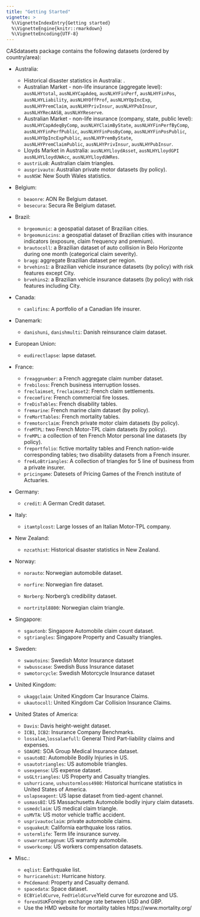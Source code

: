 ```yaml
---
title: "Getting Started"
vignette: >
  %\VignetteIndexEntry{Getting started}
  %\VignetteEngine{knitr::rmarkdown}
  %\VignetteEncoding{UTF-8}
---
```


CASdatasets package contains the following datasets (ordered by country/area):

-   Australia:

    - Historical disaster statistics in Australia: \code{\link{auscathist}}.
    - Australian Market - non-life insurance (aggregate level): `ausNLHYtotal`, `ausNLHYCapAdeq`, `ausNLHYFinPerf`, `ausNLHYFinPos`, `ausNLHYLiability`, `ausNLHYOffProf`, `ausNLHYOpIncExp`, `ausNLHYPremClaim`, `ausNLHYPrivInsur`, `ausNLHYPubInsur`, `ausNLHYRecAASB`, `ausNLHYReserve`.
    - Australian Market - non-life insurance (company, state, public level): `ausNLHYCapAdeqByComp`, `ausNLHYClaimByState`, `ausNLHYFinPerfByComp`, `ausNLHYFinPerfPublic`, `ausNLHYFinPosByComp`, `ausNLHYFinPosPublic`, `ausNLHYOpIncExpPublic`, `ausNLHYPremByState`, `ausNLHYPremClaimPublic`, `ausNLHYPrivInsur`, `ausNLHYPubInsur`.
    - Lloyds Market in Australia: `ausNLHYLloydAsset`, `ausNLHYLloydGPI` `ausNLHYLloydUWAcc`, `ausNLHYLloydUWRes`.
    - `austriLoB`: Australian claim triangles. 
    - `ausprivauto`: Australian private motor datasets (by policy). 
    - `ausNSW`: New South Wales statistics.

-   Belgium:

    - `beaonre`: AON Re Belgium dataset. 
    - `besecura`: Secura Re Belgium dataset.

-   Brazil:

    - `brgeomunic`: a geospatial dataset of Brazilian cities. 
    - `brgeomunicins`: a geospatial dataset of Brazilian cities with insurance indicators (exposure, claim frequency and premium). 
    - `brautocoll`: a Brazilian dataset of auto collision in Belo Horizonte during one month (categorical claim severity). 
    - `bragg`: aggregate Brazilian dataset per region. 
    - `brvehins1`: a Brazilian vehicle insurance datasets (by policy) with risk features except City. 
    - `brvehins2`: a Brazilian vehicle insurance datasets (by policy) with risk features including City.

-   Canada:

    - `canlifins`: A portfolio of a Canadian life insurer.

-   Danemark:

    - `danishuni`, `danishmulti`: Danish reinsurance claim dataset.

-   European Union:

    - `eudirectlapse`: lapse dataset.

-   France:

    - `freaggnumber`: a French aggregate claim number dataset. 
    - `frebiloss`: French business interruption losses. 
    - `freclaimset`, `freclaimset2`: French claim settlements.
    - `frecomfire`: French commercial fire losses. 
    - `freDisTables`: French disability tables.
    - `fremarine`: French marine claim dataset (by policy). 
    - `freMortTables`: French mortality tables. 
    - `fremotorclaim`: French private motor claim datasets (by policy). 
    - `freMTPL`: two French Motor-TPL claim datasets (by policy). 
    - `freMPL`: a collection of ten French Motor personal line datasets (by policy). 
    - `freportfolio`: fictive mortality tables and French nation-wide corresponding tables; two disability datasets from a French insurer. 
    - `fre4LoBtriangles`: A collection of triangles for 5 line of business from a private insurer. 
    - `pricingame`: Datesets of Pricing Games of the French institute of Actuaries.

-   Germany:

    - `credit`: A German Credit dataset.

-   Italy:

    - `itamtplcost`: Large losses of an Italian Motor-TPL company.

-   New Zealand:

    -   `nzcathist`: Historical disaster statistics in New Zealand.

-   Norway:

    - `norauto`: Norwegian automobile dataset. 
    - `norfire`: Norwegian fire dataset.

    - `Norberg`: Norberg's credibility dataset. 
    - `nortritpl8800`: Norwegian claim triangle.

-   Singapore:

    - `sgautonb`: Singapore Automobile claim count dataset. 
    - `sgtriangles`: Singapore Property and Casualty triangles.

-   Sweden:

    - `swautoins`: Swedish Motor Insurance dataset 
    - `swbusscase`: Swedish Buss Insurance dataset 
    - `swmotorcycle`: Swedish Motorcycle Insurance dataset

-   United Kingdom:

    - `ukaggclaim`: United Kingdom Car Insurance Claims. 
    - `ukautocoll`: United Kingdom Car Collision Insurance Claims.

-   United States of America:

    - `Davis`: Davis height-weight dataset. 
    - `ICB1`, `ICB2`: Insurance Company Benchmarks. 
    - `lossalae`,`lossalaefull`: General Third Part-liability claims and expenses. 
    - `SOAGMI`: SOA Group Medical Insurance dataset.
    - `usautoBI`: Automobile Bodily Injuries in US. 
    - `usautotriangles`: US automobile triangles. 
    - `usexpense`: US expense dataset. 
    - `usGLtriangles`: US Property and Casualty triangles. 
    - `ushurricane`, `ushustormloss4980`: Historical hurricane statistics in United States of America.
    - `uslapseagent`: US lapse dataset from tied-agent channel. 
    - `usmassBI`: US Massachusetts Automobile bodily injury claim datasets. 
    - `usmedclaim`: US medical claim triangle. 
    - `usMVTA`: US motor vehicle traffic accident. 
    - `usprivautoclaim`: private automobile claims. 
    - `usquakeLR`: California earthquake loss ratios. 
    - `ustermlife`: Term life insurance survey. 
    - `uswarrantaggnum`: US warranty automobile. 
    - `usworkcomp`: US workers compensation datasets.

-   Misc.:

    - `eqlist`: Earthquake list. 
    - `hurricanehist`: Hurricane history. 
    - `PnCdemand`: Property and Casualty demand. 
    - `spacedata`: Space dataset. 
    - `ECBYieldCurve`, `FedYieldCurve`Yield curve for eurozone and US. 
    - `forexUSUK`Foreign exchange rate between USD and GBP. 
    - Use the HMD website for mortality tables https://www.mortality.org/
